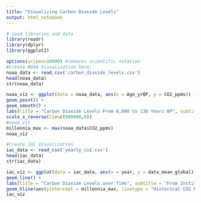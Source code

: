 ```yaml
---
title: "Visualizing Carbon Dioxide Levels"
output: html_notebook
---
```


```r
# load libraries and data
library(readr)
library(dplyr)
library(ggplot2)
```

```r
options(scipen=10000) #removes scientific notation
#Create NOAA Visualization here:
noaa_data <- read_csv('carbon_dioxide_levels.csv')
head(noaa_data)
str(noaa_data)

noaa_viz <- ggplot(data = noaa_data, aes(x = Age_yrBP, y = CO2_ppmv)) +
geom_point() +
geom_smooth() +
labs(title = "Carbon Dioxide Levels From 8,000 to 136 Years BP", subtitle = "From World Data Center for Paleoclimatology and NOAA Paleoclimatology Program", x = "Years Before Today (0=1950)", y = "Carbon Dioxide Level (Parts Per Million)") +
scale_x_reverse(lim=c(800000,0))
#noaa_viz
millennia_max <- max(noaa_data$CO2_ppmv)
noaa_viz

```

```r
#Create IAC Visualization
iac_data <- read_csv('yearly_co2.csv')
head(iac_data)
str(iac_data)

iac_viz <- ggplot(data = iac_data, aes(x = year, y = data_mean_global)) +
geom_line() +
labs(title = "Carbon Dioxide Levels over Time", subtitle = "From Institute for Atmospheric and Climate Science (IAC).", x = "Year", y = "Carbon Dioxide Level (Parts Per Million)") +
geom_hline(aes(yintercept = millennia_max, linetype = "Historical CO2 Peak before 1950"))
iac_viz



```